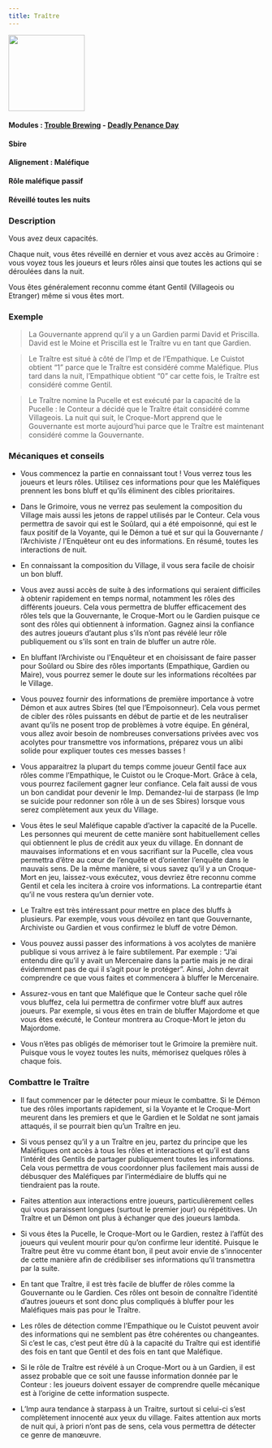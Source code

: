 ```yaml
---
title: Traître
---
```


<img src='/img/blood-on-the-clocktower/roles/traitre.png' height='150' />

#### Modules : [Trouble Brewing](../modules/trouble-brewing) - [Deadly Penance Day](../modules/deadly-penance-day)
#### Sbire
#### Alignement : Maléfique
#### Rôle maléfique passif
#### Réveillé toutes les nuits

### Description
Vous avez deux capacités. 

Chaque nuit, vous êtes réveillé en dernier et vous avez accès au Grimoire : vous voyez tous les joueurs et leurs rôles ainsi que toutes les actions qui se déroulées dans la nuit.  

Vous êtes généralement reconnu comme étant Gentil (Villageois ou Etranger) même si vous êtes mort.

### Exemple 
> La Gouvernante apprend qu’il y a un Gardien parmi David et Priscilla. David est le Moine et Priscilla est le Traître vu en tant que Gardien.

> Le Traître est situé à côté de l’Imp et de l’Empathique. Le Cuistot obtient “1” parce que le Traître est considéré comme Maléfique. Plus tard dans la nuit, l’Empathique obtient “0” car cette fois, le Traître est considéré comme Gentil.

> Le Traître nomine la Pucelle et est exécuté par la capacité de la Pucelle : le Conteur a décidé que le Traître était considéré comme Villageois. La nuit qui suit, le Croque-Mort apprend que le Gouvernante est morte aujourd’hui parce que le Traître est maintenant considéré comme la Gouvernante.


### Mécaniques et conseils
- Vous commencez la partie en connaissant tout ! Vous verrez tous les joueurs et leurs rôles. Utilisez ces informations pour que les Maléfiques prennent les bons bluff et qu’ils éliminent des cibles prioritaires.

- Dans le Grimoire, vous ne verrez pas seulement la composition du Village mais aussi les jetons de rappel utilisés par le Conteur. Cela vous permettra de savoir qui est le Soûlard, qui a été empoisonné, qui est le faux positif de la Voyante, qui le Démon a tué et sur qui la Gouvernante / l’Archiviste / l’Enquêteur ont eu des informations. En résumé, toutes les interactions de nuit. 

- En connaissant la composition du Village, il vous sera facile de choisir un bon bluff.

- Vous avez aussi accès de suite à des informations qui seraient difficiles à obtenir rapidement en temps normal, notamment les rôles des différents joueurs. Cela vous permettra de bluffer efficacement des rôles tels que la Gouvernante, le Croque-Mort ou le Gardien puisque ce sont des rôles qui obtiennent à information. Gagnez ainsi la confiance des autres joueurs d’autant plus s’ils n’ont pas révélé leur rôle publiquement ou s’ils sont en train de bluffer un autre rôle.

- En bluffant l’Archiviste ou l'Enquêteur et en choisissant de faire passer pour Soûlard ou Sbire des rôles importants (Empathique, Gardien ou Maire), vous pourrez semer le doute sur les informations récoltées par le Village.  

- Vous pouvez fournir des informations de première importance à votre Démon et aux autres Sbires (tel que l’Empoisonneur). Cela vous permet de cibler des rôles puissants en début de partie et de les neutraliser avant qu’ils ne posent trop de problèmes à votre équipe. En général, vous allez avoir besoin de nombreuses conversations privées avec vos acolytes pour transmettre vos informations, préparez vous un alibi solide pour expliquer toutes ces messes basses !

- Vous apparaitrez la plupart du temps comme joueur Gentil face aux rôles comme l’Empathique, le Cuistot ou le Croque-Mort. Grâce à cela, vous pourrez facilement gagner leur confiance. Cela fait aussi de vous un bon candidat pour devenir le Imp. Demandez-lui de starpass (le Imp se suicide pour redonner son rôle à un de ses Sbires) lorsque vous serez complètement aux yeux du Village.

- Vous êtes le seul Maléfique capable d’activer la capacité de la Pucelle. Les personnes qui meurent de cette manière sont habituellement celles qui obtiennent le plus de crédit aux yeux du village. En donnant de mauvaises informations et en vous sacrifiant sur la Pucelle, clea vous permettra d’être au cœur de l’enquête et d’orienter l’enquête dans le mauvais sens. De la même manière, si vous savez qu’il y a un Croque-Mort en jeu, laissez-vous exécutez, vous devriez être reconnu comme Gentil et cela les incitera à croire vos informations. La contrepartie étant qu’il ne vous restera qu’un dernier vote. 

- Le Traître est très intéressant pour mettre en place des bluffs à plusieurs. Par exemple, vous vous dévoilez en tant que Gouvernante, Archiviste ou Gardien et vous confirmez le bluff de votre Démon.

- Vous pouvez aussi passer des informations à vos acolytes de manière publique si vous arrivez à le faire subtilement. Par exemple : “J’ai entendu dire qu’il y avait un Mercenaire dans la partie mais je ne dirai évidemment pas de qui il s’agit pour le protéger”. Ainsi, John devrait comprendre ce que vous faites et commencera à bluffer le Mercenaire.

- Assurez-vous en tant que Maléfique que le Conteur sache quel rôle vous bluffez, cela lui permettra de confirmer votre bluff aux autres joueurs. Par exemple, si vous êtes en train de bluffer Majordome et que vous êtes exécuté, le Conteur montrera au Croque-Mort le jeton du Majordome.

- Vous n’êtes pas obligés de mémoriser tout le Grimoire la première nuit. Puisque vous le voyez toutes les nuits, mémorisez quelques rôles à chaque fois.
 
### Combattre le Traître
- Il faut commencer par le détecter pour mieux le combattre. Si le Démon tue des rôles importants rapidement, si la Voyante et le Croque-Mort meurent dans les premiers et que le Gardien et le Soldat ne sont jamais attaqués, il se pourrait bien qu’un Traître en jeu.

- Si vous pensez qu’il y a un Traître en jeu, partez du principe que les Maléfiques ont accès à tous les rôles et interactions et qu’il est dans l’intérêt des Gentils de partager publiquement toutes les informations. Cela vous permettra de vous coordonner plus facilement mais aussi de débusquer des Maléfiques par l’intermédiaire de bluffs qui ne tiendraient pas la route.

- Faites attention aux interactions entre joueurs, particulièrement celles qui vous paraissent longues (surtout le premier jour) ou répétitives. Un Traître et un Démon ont plus à échanger que des joueurs lambda.

- Si vous êtes la Pucelle, le Croque-Mort ou le Gardien, restez à l’affût des joueurs qui veulent mourir pour qu’on confirme leur identité. Puisque le Traître peut être vu comme étant bon, il peut avoir envie de s’innocenter de cette manière afin de crédibiliser ses informations qu’il transmettra par la suite.

- En tant que Traître, il est très facile de bluffer de rôles comme la Gouvernante ou le Gardien. Ces rôles ont besoin de connaître l’identité d’autres joueurs et sont donc plus compliqués à bluffer pour les Maléfiques mais pas pour le Traître. 


- Les rôles de détection comme l’Empathique ou le Cuistot peuvent avoir des informations qui ne semblent pas être cohérentes ou changeantes. Si c’est le cas, c’est peut être dû à  la capacité du Traître qui est identifié des fois en tant que Gentil et des fois en tant que Maléfique.

- Si le rôle de Traître est révélé à un Croque-Mort ou à un Gardien, il est assez probable que ce soit une fausse information donnée par le Conteur : les joueurs doivent essayer de comprendre quelle mécanique est à l’origine de cette information suspecte.

- L’Imp aura tendance à starpass à un Traitre, surtout si celui-ci s’est complètement innocenté aux yeux du village. Faites attention aux morts de nuit qui, à priori n’ont pas de sens, cela vous permettra de détecter ce genre de manœuvre.
